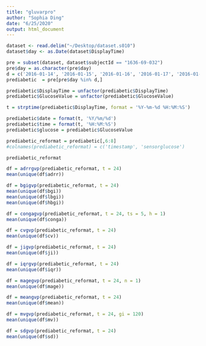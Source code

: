 ```yaml
---
title: "gluvarpro"
author: "Sophia Ding"
date: "6/25/2020"
output: html_document
---
```

```r
dataset <- read.delim("~/Desktop/dataset.s010")
dataset$day <- as.Date(dataset$DisplayTime)

pre = subset(dataset, dataset$subjectId == "1636-69-032")
pre$day = as.character(pre$day)
d = c('2016-01-14', '2016-01-15', '2016-01-16', '2016-01-17', '2016-01-18')
prediabetic  = pre[pre$day %in% d,]

prediabetic$DisplayTime = unfactor(prediabetic$DisplayTime)
prediabetic$GlucoseValue = unfactor(prediabetic$GlucoseValue)

t = strptime(prediabetic$DisplayTime, format = '%Y-%m-%d %H:%M:%S')

prediabetic$date = format(t, '%Y/%m/%d')
prediabetic$time = format(t, '%H:%M:%S')
prediabetic$glucose = prediabetic$GlucoseValue

prediabetic_reformat = prediabetic[,6:8]
#colnames(prediabetic_reformat) = c('timestamp', 'sensorglucose')

prediabetic_reformat
```

```r
df = adrrgvp(prediabetic_reformat, t = 24)
mean(unique(df$adrr))
```

```r
df = bgigvp(prediabetic_reformat, t = 24)
mean(unique(df$bgi))
mean(unique(df$lbgi))
mean(unique(df$hbgi))
```
```r
df = congagvp(prediabetic_reformat, t = 24, ts = 5, h = 1)
mean(unique(df$conga))
```
```r
df = cvgvp(prediabetic_reformat, t = 24)
mean(unique(df$cv))
```
```r
df = jigvp(prediabetic_reformat, t = 24)
mean(unique(df$ji))
```
```r
df = iqrgvp(prediabetic_reformat, t = 24)
mean(unique(df$iqr))
```

```r
df = magegvp(prediabetic_reformat, t = 24, n = 1)
mean(unique(df$mage))
```
```r
df = meangvp(prediabetic_reformat, t = 24)
mean(unique(df$mean))
```
```r
df = mvgvp(prediabetic_reformat, t = 24, gi = 120)
mean(unique(df$mv))
```
```r
df = sdgvp(prediabetic_reformat, t = 24)
mean(unique(df$sd))
```


